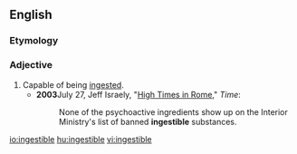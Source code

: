==English==

===Etymology===
{{suffix|ingest|ible|lang=en}}

===Adjective===
{{en-adj}}

# Capable of being [[ingest]]ed.
#* '''2003'''July 27, Jeff Israely, "[http://www.time.com/time/magazine/article/0,9171,471152,00.html High Times in Rome]," ''Time'':
#*: None of the psychoactive ingredients show up on the Interior Ministry's list of banned '''ingestible''' substances.

[[io:ingestible]]
[[hu:ingestible]]
[[vi:ingestible]]
